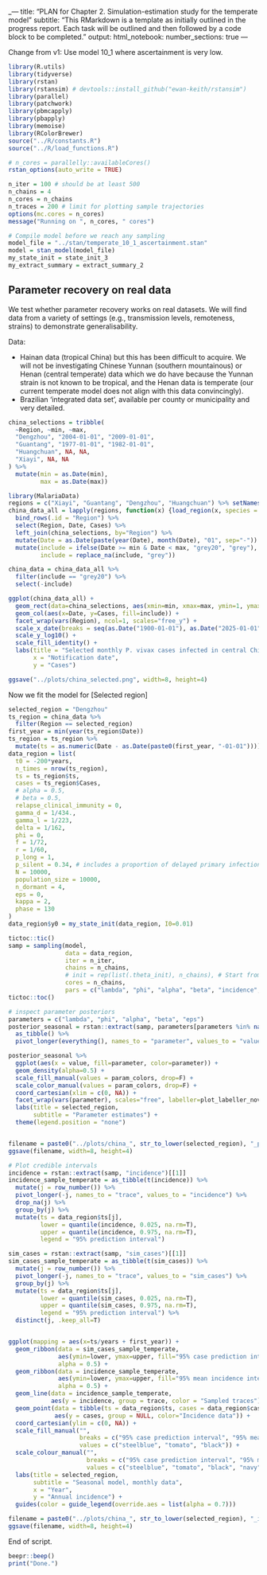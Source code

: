 _---
title: "PLAN for Chapter 2. Simulation-estimation study for the temperate model"
subtitle: "This RMarkdown is a template as initially outlined in the progress report. Each task will be outlined and then followed by a code block to be completed."
output:
html_notebook:
number_sections: true
---

Change from v1: Use model 10_1 where ascertainment is very low.

```r
library(R.utils)
library(tidyverse)
library(rstan)
library(rstansim) # devtools::install_github("ewan-keith/rstansim")
library(parallel)
library(patchwork)
library(pbmcapply)
library(pbapply)
library(memoise)
library(RColorBrewer)
source("../R/constants.R")
source("../R/load_functions.R")

# n_cores = parallelly::availableCores()
rstan_options(auto_write = TRUE)

n_iter = 100 # should be at least 500
n_chains = 4
n_cores = n_chains
n_traces = 200 # limit for plotting sample trajectories
options(mc.cores = n_cores)
message("Running on ", n_cores, " cores")

# Compile model before we reach any sampling
model_file = "../stan/temperate_10_1_ascertainment.stan"
model = stan_model(model_file)
my_state_init = state_init_3
my_extract_summary = extract_summary_2
```
## Parameter recovery on real data

We test whether parameter recovery works on real datasets. We will find data from a variety of settings (e.g., transmission levels, remoteness, strains) to demonstrate generalisability.

Data:

- Hainan data (tropical China) but this has been difficult to acquire.
We will not be investigating Chinese Yunnan (southern mountainous) or Henan (central temperate) data which we do have because the Yunnan strain is not known to be tropical, and the Henan data is temperate (our current temperate model does not align with this data convincingly).
- Brazilian 'integrated data set', available per county or municipality and very detailed.

```r
china_selections = tribble(
  ~Region, ~min, ~max,
  "Dengzhou", "2004-01-01", "2009-01-01",
  "Guantang", "1977-01-01", "1982-01-01",
  "Huangchuan", NA, NA,
  "Xiayi", NA, NA
) %>%
  mutate(min = as.Date(min),
         max = as.Date(max))

library(MalariaData)
regions = c("Xiayi", "Guantang", "Dengzhou", "Huangchuan") %>% setNames({.})
china_data_all = lapply(regions, function(x) {load_region(x, species = "Vivax", source="Local")}) %>%
  bind_rows(.id = "Region") %>%
  select(Region, Date, Cases) %>%
  left_join(china_selections, by="Region") %>%
  mutate(Date = as.Date(paste(year(Date), month(Date), "01", sep="-")) + months(1) - days(1)) %>% # Align to last day of the month
  mutate(include = ifelse(Date >= min & Date < max, "grey20", "grey"),
         include = replace_na(include, "grey"))

china_data = china_data_all %>%
  filter(include == "grey20") %>%
  select(-include)

ggplot(china_data_all) +
  geom_rect(data=china_selections, aes(xmin=min, xmax=max, ymin=1, ymax=Inf, x=NULL, y=NULL), alpha=0.4, fill="tomato") +
  geom_col(aes(x=Date, y=Cases, fill=include)) +
  facet_wrap(vars(Region), ncol=1, scales="free_y") +
  scale_x_date(breaks = seq(as.Date("1900-01-01"), as.Date("2025-01-01"), by="2 years"), date_labels = "%Y", limits=c(NA_Date_, as.Date("2009-12-31"))) +
  scale_y_log10() +
  scale_fill_identity() +
  labs(title = "Selected monthly P. vivax cases infected in central China",
       x = "Notification date",
       y = "Cases")

ggsave("../plots/china_selected.png", width=8, height=4)
```

Now we fit the model for [Selected region]

```r
selected_region = "Dengzhou"
ts_region = china_data %>%
  filter(Region == selected_region)
first_year = min(year(ts_region$Date))
ts_region = ts_region %>%
  mutate(ts = as.numeric(Date - as.Date(paste0(first_year, "-01-01"))))
data_region = list(
  t0 = -200*years,
  n_times = nrow(ts_region),
  ts = ts_region$ts,
  cases = ts_region$Cases,
  # alpha = 0.5,
  # beta = 0.5,
  relapse_clinical_immunity = 0,
  gamma_d = 1/434.,
  gamma_l = 1/223,
  delta = 1/162,
  phi = 0,
  f = 1/72,
  r = 1/60,
  p_long = 1,
  p_silent = 0.34, # includes a proportion of delayed primary infections
  N = 10000,
  population_size = 10000,
  n_dormant = 4,
  eps = 0,
  kappa = 2,
  phase = 130
)
data_region$y0 = my_state_init(data_region, I0=0.01)

tictoc::tic()
samp = sampling(model,
                data = data_region,
                iter = n_iter,
                chains = n_chains,
                # init = rep(list(.theta_init), n_chains), # Start from MLE solution
                cores = n_chains,
                pars = c("lambda", "phi", "alpha", "beta", "incidence", "sim_cases"))
tictoc::toc()
```

```r
# inspect parameter posteriors
parameters = c("lambda", "phi", "alpha", "beta", "eps")
posterior_seasonal = rstan::extract(samp, parameters[parameters %in% names(samp)]) %>%
  as_tibble() %>%
  pivot_longer(everything(), names_to = "parameter", values_to = "value")

posterior_seasonal %>%
  ggplot(aes(x = value, fill=parameter, color=parameter)) +
  geom_density(alpha=0.5) +
  scale_fill_manual(values = param_colors, drop=F) +
  scale_color_manual(values = param_colors, drop=F) +
  coord_cartesian(xlim = c(0, NA)) +
  facet_wrap(vars(parameter), scales="free", labeller=plot_labeller_novar) +
  labs(title = selected_region,
       subtitle = "Parameter estimates") +
  theme(legend.position = "none")


filename = paste0("../plots/china_", str_to_lower(selected_region), "_posterior_norci.png")
ggsave(filename, width=8, height=4)

# Plot credible intervals
incidence = rstan::extract(samp, "incidence")[[1]]
incidence_sample_temperate = as_tibble(t(incidence)) %>%
  mutate(j = row_number()) %>%
  pivot_longer(-j, names_to = "trace", values_to = "incidence") %>%
  drop_na(j) %>%
  group_by(j) %>%
  mutate(ts = data_region$ts[j],
         lower = quantile(incidence, 0.025, na.rm=T),
         upper = quantile(incidence, 0.975, na.rm=T),
         legend = "95% prediction interval")

sim_cases = rstan::extract(samp, "sim_cases")[[1]]
sim_cases_sample_temperate = as_tibble(t(sim_cases)) %>%
  mutate(j = row_number()) %>%
  pivot_longer(-j, names_to = "trace", values_to = "sim_cases") %>%
  group_by(j) %>%
  mutate(ts = data_region$ts[j],
         lower = quantile(sim_cases, 0.025, na.rm=T),
         upper = quantile(sim_cases, 0.975, na.rm=T),
         legend = "95% prediction interval") %>%
  distinct(j, .keep_all=T)


ggplot(mapping = aes(x=ts/years + first_year)) +
  geom_ribbon(data = sim_cases_sample_temperate,
              aes(ymin=lower, ymax=upper, fill="95% case prediction interval"),
              alpha = 0.5) +
  geom_ribbon(data = incidence_sample_temperate,
              aes(ymin=lower, ymax=upper, fill="95% mean incidence interval"),
              alpha = 0.5) +
  geom_line(data = incidence_sample_temperate,
            aes(y = incidence, group = trace, color = "Sampled traces"), alpha=0.03) +
  geom_point(data = tibble(ts = data_region$ts, cases = data_region$cases),
             aes(y = cases, group = NULL, color="Incidence data")) +
  coord_cartesian(ylim = c(0, NA)) +
  scale_fill_manual("", 
                    breaks = c("95% case prediction interval", "95% mean incidence interval", "Incidence data"),
                    values = c("steelblue", "tomato", "black")) +
  scale_colour_manual("", 
                      breaks = c("95% case prediction interval", "95% mean incidence interval", "Incidence data", "Sampled traces"),
                      values = c("steelblue", "tomato", "black", "navy")) +
  labs(title = selected_region,
       subtitle = "Seasonal model, monthly data",
       x = "Year",
       y = "Annual incidence") +
  guides(color = guide_legend(override.aes = list(alpha = 0.7)))

filename = paste0("../plots/china_", str_to_lower(selected_region), "_incidence_norci.png")
ggsave(filename, width=8, height=4)
```

End of script.

```r
beepr::beep()
print("Done.")
```

